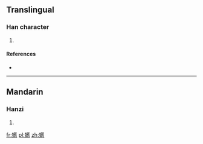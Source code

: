 ==Translingual==

===Han character===
{{Han char|rn=38|rad=女|as=15|sn=18|four=|canj=女尸口心 (VSRP)}}

# {{defn|Han|sort=女15}}

====References====
* {{Han ref|kx=0273.210|dkj=06853|hdz=21085.130|uh=5B3A|ud=23354}}

----

==Mandarin==

===Hanzi===
{{cmn-hanzi|pin=[[nì]] ([[ni4]])|wg=ni<sup>4</sup>}}

# {{defn|lang=cmn|sort=女15}}

[[fr:嬺]]
[[pl:嬺]]
[[zh:嬺]]